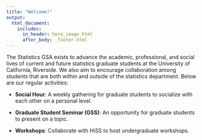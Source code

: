 ```yaml
---
title: "Welcome!"
output: 
  html_document:
    includes:
      in_header: hero_image.html
      after_body: _footer.html
---
```



The Statistics GSA exists to advance the academic, professional, and social lives of current and future statistics graduate students at the University of California, Riverside.  We also aim to encourage collaboration  among students that are both within and outside of the statistics department. Below are our regular activities:

- **Social Hour**: A weekly gathering for graduate students to socialize with each other on a personal level.

- **Graduate Student Seminar (GSS)**: An opportunity for graduate students to present on a topic.

- **Workshops**: Collaborate with HiSS to host undergraduate workshops.


